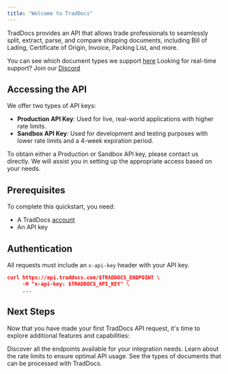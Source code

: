 ```yaml
---
title: "Welcome to TradDocs"
---
```


TradDocs provides an API that allows trade professionals to seamlessly split, extract, parse, and compare shipping documents, including Bill of Lading, Certificate of Origin, Invoice, Packing List, and more.

<Note>You can see which document types we support [here](../endpoints/document/types/bill-of-lading)</Note>
<Info>Looking for real-time support? Join our [Discord](https://discord.gg/xgEXkh7Rxk)</Info>

## Accessing the API

We offer two types of API keys:

- **Production API Key**: Used for live, real-world applications with higher rate limits.
- **Sandbox API Key**: Used for development and testing purposes with lower rate limits and a 4-week expiration period.

To obtain either a Production or Sandbox API key, please contact us directly. We will assist you in setting up the appropriate access based on your needs.

## Prerequisites

To complete this quickstart, you need:

- A TradDocs [account](https://www.traddocs.com)
- An API key

## Authentication

All requests must include an `x-api-key` header with your API key.

```json cURL
curl https://api.traddocs.com/$TRADDOCS_ENDPOINT \
     -H "x-api-key: $TRADDOCS_API_KEY" \
     ...
```

## Next Steps

Now that you have made your first TradDocs API request, it's time to explore additional features and capabilities:

<CardGroup cols={3}>
  <Card title="Check Endpoints" icon="square-1" href="../endpoints/document/endpoint/analyze">
    Discover all the endpoints available for your integration needs.
  </Card>
  <Card title="Review Rate Limits" icon="square-2" href="./ratelimit">
    Learn about the rate limits to ensure optimal API usage.
  </Card>
  <Card title="Supported Document Types" icon="square-3" href="../endpoints/document/types/bill-of-lading">
    See the types of documents that can be processed with TradDocs.
  </Card>
</CardGroup>
